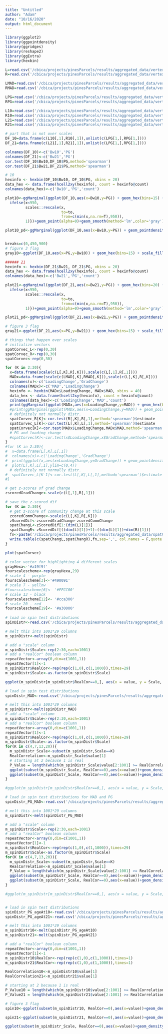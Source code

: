 ```yaml
---
title: "Untitled"
author: "Adam"
date: "10/16/2020"
output: html_document
---
```


```r
library(ggplot2)
library(ggpointdensity)
library(ggridges)
library(reshape2)
library(ggExtra)
library(hexbin)

L=read.csv('/cbica/projects/pinesParcels/results/aggregated_data/vertexWiseChange_LH.csv')
R=read.csv('/cbica/projects/pinesParcels/results/aggregated_data/vertexWiseChange_RH.csv')

LMAD=read.csv('/cbica/projects/pinesParcels/results/aggregated_data/vertexWiseMAD_LH.csv')
RMAD=read.csv('/cbica/projects/pinesParcels/results/aggregated_data/vertexWiseMAD_RH.csv')

LPG=read.csv('/cbica/projects/pinesParcels/results/aggregated_data/vertexWisePG_LH.csv')
RPG=read.csv('/cbica/projects/pinesParcels/results/aggregated_data/vertexWisePG_RH.csv')

L10=read.csv('/cbica/projects/pinesParcels/results/aggregated_data/vertexWise_10_LH.csv')
R10=read.csv('/cbica/projects/pinesParcels/results/aggregated_data/vertexWise_10_RH.csv')
L21=read.csv('/cbica/projects/pinesParcels/results/aggregated_data/vertexWise_21_LH.csv')
R21=read.csv('/cbica/projects/pinesParcels/results/aggregated_data/vertexWise_21_RH.csv')

# part that is not over scales
DF_10=data.frame(c(L10[,1],R10[,1]),unlist(c(LPG[1,],RPG[1,])))
DF_21=data.frame(c(L21[,1],R21[,1]),unlist(c(LPG[1,],RPG[1,])))

colnames(DF_10)<-c('Bw10','PG')
colnames(DF_21)<-c('Bw21','PG')
cor.test(DF_10$Bw10,DF_10$PG,method='spearman')
cor.test(DF_21$Bw21,DF_21$PG,method='spearman')

# 10
hexinfo <- hexbin(DF_10$Bw10, DF_10$PG, xbins = 20)
data_hex <- data.frame(hcell2xy(hexinfo), count = hexinfo@count)
colnames(data_hex)<-c('Bw10','PG','count')

plot10<-ggMarginal(ggplot(DF_10,aes(x=Bw10,y=PG)) + geom_hex(bins=15) + scale_fill_viridis_c(option='inferno',rescaler = function(x, to = c(0, 1), from = NULL) {
  ifelse(x<950,
         scales::rescale(x,
                         to=to,
                         from=c(min(x,na.rm=T),950)),
         1)})+geom_point(alpha=0)+geom_smooth(method='lm',color='gray')+theme_classic()+theme(legend.position = "bottom")+ylim(c(-6.6,7.3))+xlim(c(-.053,0.03))+ggtitle('Bw@10,r=-.82'))

plot10_pd<-ggMarginal(ggplot(DF_10,aes(x=Bw10,y=PG)) + geom_pointdensity(adjust=1) + scale_color_viridis_c(option='inferno')+geom_point(alpha=0)+geom_smooth(method='lm',color='gray')+theme_classic()+theme(legend.position = "bottom")+ylim(c(-6.6,7.3))+xlim(c(-.053,0.03))+ggtitle('Bw@10,r=-.82'))


breaks=c(0,450,900)
# figure 3 flag
gray10<-ggplot(DF_10,aes(x=PG,y=Bw10)) + geom_hex(bins=15) + scale_fill_gradientn(colors=c('grey98','gray','black'),values=c(0,.5,1),breaks=breaks,labels=breaks,limits=c(0,900))+geom_point(alpha=0)+geom_smooth(method='lm',color='black')+theme_classic(base_size=28)+theme(legend.position = "bottom")+xlim(c(-6.6,7.3))+ylim(c(-.053,0.03))+ylab("B/w")

###### 21
hexinfo <- hexbin(DF_21$Bw21, DF_21$PG, xbins = 20)
data_hex <- data.frame(hcell2xy(hexinfo), count = hexinfo@count)
colnames(data_hex)<-c('Bw21','PG','count')

plot21<-ggMarginal(ggplot(DF_21,aes(x=Bw21,y=PG)) + geom_hex(bins=20) + scale_fill_viridis_c(option='inferno',rescaler = function(x, to = c(0, 1), from = NULL) {
  ifelse(x<950,
         scales::rescale(x,
                         to=to,
                         from=c(min(x,na.rm=T),950)),
         1)})+geom_point(alpha=0)+geom_smooth(method='lm',color='gray')+theme_classic()+theme(legend.position = "bottom")+ylim(c(-6.6,7.3))+xlim(c(-.053,0.03))+ggtitle('Bw@21,r=-.86'))

plot21_pd<-ggMarginal(ggplot(DF_21,aes(x=Bw21,y=PG)) + geom_pointdensity(adjust=1) + scale_color_viridis_c(option='inferno')+geom_point(alpha=0)+geom_smooth(method='lm',color='gray')+theme_classic()+theme(legend.position = "bottom")+ylim(c(-5.7,7.2))+xlim(c(-.049,0.027))+ggtitle('Bw@21,r=-.86'))

# figure 3 flag
gray21<-ggplot(DF_21,aes(x=PG,y=Bw21)) + geom_hex(bins=15) + scale_fill_gradientn(colors=c('grey98','gray','black'),values=c(0,.5,1),breaks=breaks,labels=breaks,limits=c(0,900))+geom_point(alpha=0)+geom_smooth(method='lm',color='black')+theme_classic(base_size = 28)+theme(legend.position = "bottom")+xlim(c(-6.6,7.3))+ylim(c(-.053,0.03))+ylab("B/w")

```

```r
# things that happen over scales
# initialize vectors
spatCorvec_L<-rep(0,30)
spatCorvec_R<-rep(0,30)
spatCorvec<-rep(0,30)

for (K in 2:30){
  x=data.frame(scale(c(L[,K],R[,K])),scale(c(L[,1],R[,1])))
  MADx=data.frame(scale(c(LMAD[,K],RMAD[,K])),scale(c(L[,K],R[,K])))
  colnames(x)<-c('LoadingChange','GradChange')
  colnames(MADx)<-c('MAD','LoadingChange')
  hexinfo <- hexbin(MADx$LoadingChange, MADx$MAD, xbins = 40)
  data_hex <- data.frame(hcell2xy(hexinfo), count = hexinfo@count)
  colnames(data_hex)<-c('LoadingChange','MAD','count')
  print(ggMarginal(ggplot(MADx,aes(x=LoadingChange,y=MAD)) + geom_hex(bins=30) + scale_color_viridis_c(option='inferno')+ggtitle(paste(K))+geom_point(alpha=0)+geom_smooth(method='lm',color='gray')+theme_classic()+theme(legend.position = "bottom")),type="density")
  #print(ggMarginal(ggplot(MADx,aes(x=LoadingChange,y=MAD)) + geom_pointdensity(adjust=1) + scale_color_viridis_c(option='inferno')+ggtitle(paste(K))+geom_smooth(method='lm',color='gray')+theme_classic()+theme(legend.position = "bottom")),type="density")
  # definitely not normally distr.
  spatCorvec_R[K]<-cor.test(R[,K],R[,1],method='spearman')$estimate
  spatCorvec_L[K]<-cor.test(L[,K],L[,1],method='spearman')$estimate
  spatCorvec[K]<-cor.test(MADx$LoadingChange,MADx$MAD,method='spearman')$estimate
  # PG and loading change
  #spatCorvec[K]<-cor.test(x$LoadingChange,x$GradChange,method='spearman')$estimate
}
#for (K in 2:30){
#  x=data.frame(L[,K],L[,1])
#  colnames(x)<-c('LoadingChange','GradChange')
#  print(ggplot(x,aes(x=LoadingChange,y=GradChange)) + geom_pointdensity(adjust=.001) + scale_color_viridis_c())
#  plot(L[,K],L[,1],ylim=c(0,4))
  # definitely not normally distr.
#  spatCorvec_L[K-1]<-cor.test(L[,K],L[,1],method='spearman')$estimate
#}

# get z-scores of grad change
zscoredGradChange<-scale(c(L[,1],R[,1]))

# save the z-scored dif
for (K in 2:30){
  # get z-score of community change at this scale
  zcoredCommChange<-scale(c(L[,K],R[,K]))
  zScoredDif<-zscoredGradChange-zcoredCommChange
  spatChangL<-zScoredDif[1:(dim(L)[1])]
  spatChangR<-zScoredDif[((dim(L)[1])+1):((dim(L)[1])+dim(R)[1])]
  fn<-paste('/cbica/projects/pinesParcels/results/aggregated_data/spatChangeZDif_K_',K,'.csv',sep='')
  write.table(c(spatChangL,spatChangR),fn,sep=',', col.names = F,quote = F,row.names=F)
}

plot(spatCorvec)
```

```r
# color vector for highlighting 4 different scales
grayHexa<-'#a19f9f'
fourscalescheme<-rep(grayHexa,29)
# scale 4 - purple
fourscalescheme[3]<-'#490091'
# scale 7 - yellow
#fourscalescheme[6]<- '#FFCC00'
# scale 13 - black
fourscalescheme[12]<- '#cca300' 
# scale 20 - red
fourscalescheme[19]<- '#a30000'
  
# load in spin test distributions
spinDistr<-read.csv('/cbica/projects/pinesParcels/results/aggregated_data/SpinTestDistrs.csv')

# melt this into 1001*29 columns 
m_spinDistr<-melt(spinDistr)

# add a "scale" column
m_spinDistr$Scale<-rep(2:30,each=1001)
# add a "realCor" boolean column
repeatVector<-array(0,dim=c(1001,1))
repeatVector[1]<-1
m_spinDistr$RealCor<-rep(rep(c(1,0),c(1,1000)),times=29)
m_spinDistr$Scale<-as.factor(m_spinDistr$Scale)

ggplot(m_spinDistr[m_spinDistr$RealCor==0,], aes(x = value, y = Scale, group = Scale))+xlab(expression(rho)) + geom_jitter(size = 0.75,alpha=.25) +geom_point(data=m_spinDistr[m_spinDistr$RealCor==1,],aes(x=value,y=Scale),size=3)+scale_fill_manual(values=fourscalescheme)+theme_minimal(base_size = 17)+coord_flip()+theme(legend.position = "none")+xlim(c(-.285,.85))+ylab('# of Communities') +ggtitle('Func Transitions: Group atlas at K correlations with PG1')

# load in spin test distributions
spinDistr_MAD<-read.csv('/cbica/projects/pinesParcels/results/aggregated_data/SpinTestDistrs_MAD.csv')

# melt this into 1001*29 columns 
m_spinDistr<-melt(spinDistr_MAD)
# add a "scale" column
m_spinDistr$Scale<-rep(2:30,each=1001)
# add a "realCor" boolean column
repeatVector<-array(0,dim=c(1001,1))
repeatVector[1]<-1
m_spinDistr$RealCor<-rep(rep(c(1,0),c(1,1000)),times=29)
m_spinDistr$Scale<-as.factor(m_spinDistr$Scale)
for(K in c(4,7,13,20)){
  m_spinDistr_Scale<-subset(m_spinDistr,Scale==K)
  RealCorrelation<-m_spinDistr_Scale$value[1]
  # starting at 2 because 1 is real
  P_Value = length(which(m_spinDistr_Scale$value[2:1001] >= RealCorrelation)) / 1000;
  ggplot(subset(m_spinDistr_Scale, RealCor==0),aes(x=value))+geom_density()+geom_vline(xintercept = RealCorrelation,linetype="dashed")+theme_classic(base_size=40)+ylab('')+xlab(expression(rho))+guides(y="none")
  ggplot(subset(m_spinDistr_Scale, RealCor==0),aes(x=value))+geom_density(linetype='dashed',size=1.5)+geom_vline(xintercept =  RealCorrelation,size=2,color='#BC3754')+theme_classic(base_size=40)+ylab('')+xlab(expression(rho))+guides(y="none")
}

#ggplot(m_spinDistr[m_spinDistr$RealCor==0,], aes(x = value, y = Scale, group = Scale))+xlab(expression(rho)) + geom_jitter(size = 0.75,alpha=.25) +geom_point(data=m_spinDistr[m_spinDistr$RealCor==1,],aes(x=value,y=Scale),size=3)+scale_fill_manual(values=fourscalescheme)+theme_minimal(base_size = 17)+coord_flip()+theme(legend.position = "none")+xlim(c(-.35,.85))+ylab('# of Communities')+ggtitle('Func Transitions: Group atlas at K correlations with MAD at K')

# load in spin test distributions for MAD and PG
spinDistr_PG_MAD<-read.csv('/cbica/projects/pinesParcels/results/aggregated_data/SpinTestDistrs_MAD_PG1.csv')

# melt this into 1001*29 columns 
m_spinDistr<-melt(spinDistr_PG_MAD)

# add a "scale" column
m_spinDistr$Scale<-rep(2:30,each=1001)
# add a "realCor" boolean column
repeatVector<-array(0,dim=c(1001,1))
repeatVector[1]<-1
m_spinDistr$RealCor<-rep(rep(c(1,0),c(1,1000)),times=29)
m_spinDistr$Scale<-as.factor(m_spinDistr$Scale)
for(K in c(4,7,13,20)){
  m_spinDistr_Scale<-subset(m_spinDistr,Scale==K)
  RealCorrelation<-m_spinDistr_Scale$value[1]
  P_Value = length(which(m_spinDistr_Scale$value[2:1001] >= RealCorrelation)) / 1000;
  ggplot(subset(m_spinDistr_Scale, RealCor==0),aes(x=value))+geom_density()+geom_point(data = m_spinDistr_Scale[1,],aes(y=0),size=7,color='#BC3754')+theme_classic(base_size=40)+ylab('')+xlab(expression(rho))+guides(y="none")
  ggplot(subset(m_spinDistr_Scale, RealCor==0),aes(x=value))+geom_density(linetype='dashed',size=1.5)+geom_vline(xintercept =  RealCorrelation,size=2,color='#BC3754')+theme_classic(base_size=40)+ylab('')+xlab(expression(rho))+guides(y="none")
}

#ggplot(m_spinDistr[m_spinDistr$RealCor==0,], aes(x = value, y = Scale, group = Scale))+xlab(expression(rho)) + geom_jitter(size = 0.75,alpha=.25) +geom_point(data=m_spinDistr[m_spinDistr$RealCor==1,],aes(x=value,y=Scale),size=3)+scale_fill_manual(values=fourscalescheme)+theme_minimal(base_size = 17)+coord_flip()+theme(legend.position = "none")+xlim(c(-.35,.85))+ylab('# of Communities')+ggtitle('Func Transitions: PG1 correlations with MAD at K')


# load in spin test distributions
spinDistr_PG_ageAt10<-read.csv('/cbica/projects/pinesParcels/results/aggregated_data/SpinTestDistrs_At10_PG1.csv')
spinDistr_PG_ageAt21<-read.csv('/cbica/projects/pinesParcels/results/aggregated_data/SpinTestDistrs_At21_PG1.csv')

# melt this into 1001*29 columns 
m_spinDistr10<-melt(spinDistr_PG_ageAt10)
m_spinDistr21<-melt(spinDistr_PG_ageAt21)

# add a "realCor" boolean column
repeatVector<-array(0,dim=c(1001,1))
repeatVector[1]<-1
m_spinDistr10$RealCor<-rep(rep(c(1,0),c(1,1000)),times=1)
m_spinDistr21$RealCor<-rep(rep(c(1,0),c(1,1000)),times=1)

RealCorrelation10<-m_spinDistr10$value[1]
RealCorrelation21<-m_spinDistr21$value[1]

# starting at 2 because 1 is real
P_Value10 = length(which(m_spinDistr10$value[2:1001] >= RealCorrelation10)) / 1000
P_Value21 = length(which(m_spinDistr21$value[2:1001] >= RealCorrelation21)) / 1000

# figure 3 flag
spin10<-ggplot(subset(m_spinDistr10, RealCor==0),aes(x=value))+geom_density(linetype='dashed',size=1.5)+geom_vline(xintercept = RealCorrelation10,size=2,color='#BC3754')+theme_classic(base_size=40)+ylab('')+xlab('r')+guides(y="none")+xlim(c(-.865,.5))

spin21<-ggplot(subset(m_spinDistr21, RealCor==0),aes(x=value))+geom_density(linetype='dashed',size=1.5)+geom_vline(xintercept = RealCorrelation21,size=2,color='#BC3754')+theme_classic(base_size=28)+ylab('')+xlab('r')+guides(y="none")+xlim(c(-.865,.5))

ggplot(subset(m_spinDistr_Scale, RealCor==0),aes(x=value))+geom_density(linetype='dashed',size=1.5)+geom_vline(xintercept =  RealCorrelation21,size=2,color='#BC3754')+theme_classic(base_size=28)+ylab('')+xlab('r')+guides(y="none")

```